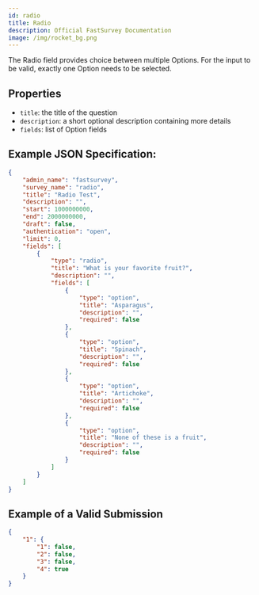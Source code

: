 ```yaml
---
id: radio
title: Radio
description: Official FastSurvey Documentation
image: /img/rocket_bg.png
---
```


The Radio field provides choice between multiple Options. For the input to be valid, exactly one Option needs to be selected.

## Properties

- `title`: the title of the question
- `description`: a short optional description containing more details
- `fields`: list of Option fields

## Example JSON Specification:

```json
{
    "admin_name": "fastsurvey",
    "survey_name": "radio",
    "title": "Radio Test",
    "description": "",
    "start": 1000000000,
    "end": 2000000000,
    "draft": false,
    "authentication": "open",
    "limit": 0,
    "fields": [
        {
            "type": "radio",
            "title": "What is your favorite fruit?",
            "description": "",
            "fields": [
                {
                    "type": "option",
                    "title": "Asparagus",
                    "description": "",
                    "required": false
                },
                {
                    "type": "option",
                    "title": "Spinach",
                    "description": "",
                    "required": false
                },
                {
                    "type": "option",
                    "title": "Artichoke",
                    "description": "",
                    "required": false
                },
                {
                    "type": "option",
                    "title": "None of these is a fruit",
                    "description": "",
                    "required": false
                }
            ]
        }
    ]
}
```

## Example of a Valid Submission

```json
{
    "1": {
        "1": false,
        "2": false,
        "3": false,
        "4": true
    }
}
```
